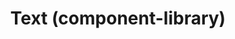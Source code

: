 ---
title: Text (component-library)
navTitle: Text (component-library)
deprecated: true
deprecationDate: TBA
deprecationMessage: Use `@kaizen/typography` instead.
excludeFromComponentList: true
---